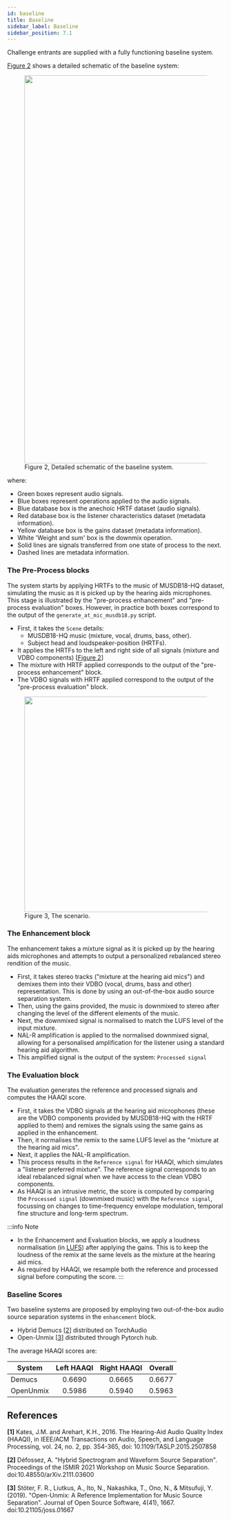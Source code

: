 ```yaml
---
id: baseline
title: Baseline
sidebar_label: Baseline
sidebar_position: 7.1
---
```


Challenge entrants are supplied with a fully functioning baseline system.

[Figure 2](#fig2) shows a detailed schematic of the baseline system:

<div style={{textAlign:'center'}}>
    <figure id="fig2">
        <img width="900" src={useBaseUrl('/img/icassp_2024/task_diagram_hrtf.png')} />
        <figcaption>Figure 2, Detailed schematic of the baseline system.</figcaption>
    </figure>
</div>

where:
* Green boxes represent audio signals.
* Blue boxes represent operations applied to the audio signals.
* Blue database box is the anechoic HRTF dataset (audio signals).
* Red database box is the listener characteristics dataset (metadata information).
* Yellow database box is the gains dataset (metadata information).
* White 'Weight and sum' box is the downmix operation.
* Solid lines are signals transferred from one state of process to the next.
* Dashed lines are metadata information.

### The **Pre-Process** blocks
The system starts by applying HRTFs to the music of MUSDB18-HQ dataset, simulating the music as it is picked up by the hearing aids microphones.
This stage is illustrated by the "pre-process enhancement" and "pre-process evaluation" boxes. However, in practice both boxes
correspond to the output of the `generate_at_mic_musdb18.py` script.

* First, it takes the `Scene` details:
    * MUSDB18-HQ music (mixture, vocal, drums, bass, other).
    * Subject head and loudspeaker-position (HRTFs).
* It applies the HRTFs to the left and right side of all signals (mixture and VDBO components) [[Figure 2](#fig2)]
* The mixture with HRTF applied corresponds to the output of the "pre-process enhancement" block.
* The VDBO signals with HRTF applied correspond to the output of the "pre-process evaluation" block.

<div style={{textAlign:'center'}}>
    <figure id="fig2">
        <img width="500" src={useBaseUrl('/img/icassp_2024/cross-talk-hrtf.png')} />
        <figcaption>Figure 3, The scenario.</figcaption>
    </figure>
</div>


### The **Enhancement** block
The enhancement takes a mixture signal as it is picked up by the hearing aids microphones and attempts to output a personalized rebalanced stereo rendition of the music.

* First, it takes stereo tracks ("mixture at the hearing aid mics") and demixes them into their VDBO (vocal, drums, bass and other) representation. This is done by using an out-of-the-box audio source separation system.
* Then, using the gains provided, the music is downmixed to stereo after changing the level of the different elements of the music.
* Next, the downmixed signal is normalised to match the LUFS level of the input mixture.
* NAL-R amplification is applied to the normalised downmixed signal, allowing for a personalised amplification for the listener using a standard hearing aid algorithm.
* This amplified signal is the output of the system: `Processed signal`

### The **Evaluation** block
The evaluation generates the reference and processed signals and computes the HAAQI score.

* First, it takes the VDBO signals at the hearing aid microphones (these are the VDBO components provided by MUSDB18-HQ with the HRTF applied to them) and remixes the signals using the same gains as applied in the enhancement.
* Then, it normalises the remix to the same LUFS level as the "mixture at the hearing aid mics".
* Next, it applies the NAL-R amplification.
* This process results in the `Reference signal` for HAAQI, which simulates a "listener preferred mixture". The reference signal corresponds to an ideal rebalanced signal when we have access to the clean VDBO components.
* As HAAQI is an intrusive metric, the score is computed by comparing the `Processed signal` (downmixed music) with the `Reference signal`, focussing on changes to time-frequency envelope modulation, temporal fine structure and long-term spectrum.

:::info Note
* In the Enhancement and Evaluation blocks, we apply a loudness normalisation (in [LUFS](https://www.izotope.com/en/learn/what-are-lufs.html)) after applying the gains.
This is to keep the loudness of the remix at the same levels as the mixture at the hearing aid mics.
* As required by HAAQI, we resample both the reference and processed signal before computing the score.
:::

### Baseline Scores

Two baseline systems are proposed by employing two out-of-the-box audio source separation systems in the `enhancement` block.

- Hybrid Demucs [[2](#refs)] distributed on TorchAudio
- Open-Unmix [[3](#refs)]  distributed through Pytorch hub.

The average HAAQI scores are:

| System    | Left HAAQI | Right HAAQI | Overall |
|-----------|:----------:|:-----------:|:-------:|
| Demucs    |   0.6690   |   0.6665    | 0.6677  |
| OpenUnmix |   0.5986   |   0.5940    | 0.5963  |

## References

<a name="refs"></a>

**[1]** Kates, J.M.  and Arehart, K.H., 2016. The Hearing-Aid Audio Quality Index (HAAQI), in IEEE/ACM Transactions on Audio, Speech, and Language Processing, vol. 24, no. 2, pp. 354-365, doi: 10.1109/TASLP.2015.2507858

**[2]** Défossez, A. "Hybrid Spectrogram and Waveform Source Separation". Proceedings of the ISMIR 2021 Workshop on Music Source Separation. doi:10.48550/arXiv.2111.03600

**[3]** Stöter, F. R., Liutkus, A., Ito, N., Nakashika, T., Ono, N., & Mitsufuji, Y. (2019). "Open-Unmix: A Reference Implementation for Music Source Separation". Journal of Open Source Software, 4(41), 1667. doi:10.21105/joss.01667